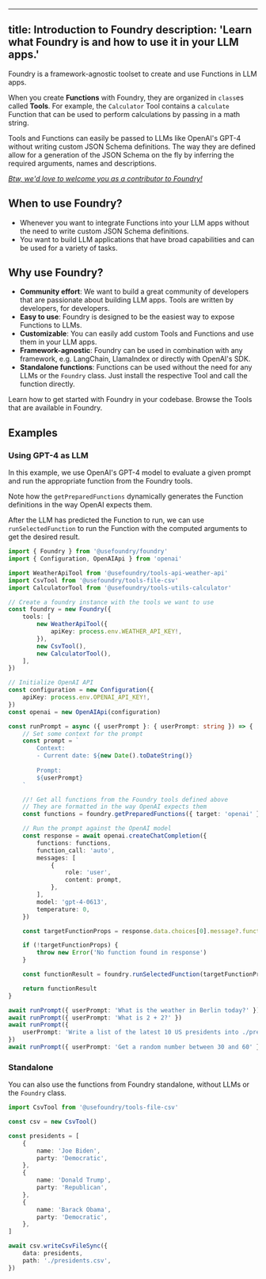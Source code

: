 
---
title: Introduction to Foundry
description: 'Learn what Foundry is and how to use it in your LLM apps.'
---

Foundry is a framework-agnostic toolset to create and use Functions in LLM apps.

When you create **Functions** with Foundry, they are organized in `class`es called **Tools**. For example, the `Calculator` Tool contains a `calculate` Function that can be used to perform calculations by passing in a math string.

Tools and Functions can easily be passed to LLMs like OpenAI's GPT-4 without writing custom JSON Schema definitions. The way they are defined allow for a generation of the JSON Schema on the fly by inferring the required arguments, names and descriptions.

[_Btw, we'd love to welcome you as a contributor to Foundry!_](./contributing)

## When to use Foundry?

-   Whenever you want to integrate Functions into your LLM apps without the need to write custom JSON Schema definitions.
-   You want to build LLM applications that have broad capabilities and can be used for a variety of tasks.

## Why use Foundry?

-   **Community effort**: We want to build a great community of developers that are passionate about building LLM apps. Tools are written by developers, for developers.
-   **Easy to use**: Foundry is designed to be the easiest way to expose Functions to LLMs.
-   **Customizable**: You can easily add custom Tools and Functions and use them in your LLM apps.
-   **Framework-agnostic**: Foundry can be used in combination with any framework, e.g. LangChain, LlamaIndex or directly with OpenAI's SDK.
-   **Standalone functions**: Functions can be used without the need for any LLMs or the `Foundry` class. Just install the respective Tool and call the function directly.

<CardGroup cols={2}>
    <Card title="Quickstart" icon="play" href="./quickstart">
        Learn how to get started with Foundry in your codebase.
    </Card>
    <Card title="Tools" icon="toolbox" href="/tools">
        Browse the Tools that are available in Foundry.
    </Card>
</CardGroup>

## Examples

### Using GPT-4 as LLM

In this example, we use OpenAI's GPT-4 model to evaluate a given prompt and run the appropriate function from the Foundry tools.

Note how the `getPreparedFunctions` dynamically generates the Function definitions in the way OpenAI expects them.

After the LLM has predicted the Function to run, we can use `runSelectedFunction` to run the Function with the computed arguments to get the desired result.

```typescript openai.ts
import { Foundry } from '@usefoundry/foundry'
import { Configuration, OpenAIApi } from 'openai'

import WeatherApiTool from '@usefoundry/tools-api-weather-api'
import CsvTool from '@usefoundry/tools-file-csv'
import CalculatorTool from '@usefoundry/tools-utils-calculator'

// Create a foundry instance with the tools we want to use
const foundry = new Foundry({
    tools: [
        new WeatherApiTool({
            apiKey: process.env.WEATHER_API_KEY!,
        }),
        new CsvTool(),
        new CalculatorTool(),
    ],
})

// Initialize OpenAI API
const configuration = new Configuration({
    apiKey: process.env.OPENAI_API_KEY!,
})
const openai = new OpenAIApi(configuration)

const runPrompt = async ({ userPrompt }: { userPrompt: string }) => {
    // Set some context for the prompt
    const prompt = `
        Context:
        - Current date: ${new Date().toDateString()}
        
        Prompt:
        ${userPrompt}
    `

    //! Get all functions from the Foundry tools defined above
    // They are formatted in the way OpenAI expects them
    const functions = foundry.getPreparedFunctions({ target: 'openai' })

    // Run the prompt against the OpenAI model
    const response = await openai.createChatCompletion({
        functions: functions,
        function_call: 'auto',
        messages: [
            {
                role: 'user',
                content: prompt,
            },
        ],
        model: 'gpt-4-0613',
        temperature: 0,
    })

    const targetFunctionProps = response.data.choices[0].message?.function_call

    if (!targetFunctionProps) {
        throw new Error('No function found in response')
    }

    const functionResult = foundry.runSelectedFunction(targetFunctionProps)

    return functionResult
}

await runPrompt({ userPrompt: 'What is the weather in Berlin today?' })
await runPrompt({ userPrompt: 'What is 2 + 2?' })
await runPrompt({
    userPrompt: 'Write a list of the latest 10 US presidents into ./presidents.csv',
})
await runPrompt({ userPrompt: 'Get a random number between 30 and 60' })
```

### Standalone

You can also use the functions from Foundry standalone, without LLMs or the `Foundry` class.

```typescript standalone.ts
import CsvTool from '@usefoundry/tools-file-csv'

const csv = new CsvTool()

const presidents = [
    {
        name: 'Joe Biden',
        party: 'Democratic',
    },
    {
        name: 'Donald Trump',
        party: 'Republican',
    },
    {
        name: 'Barack Obama',
        party: 'Democratic',
    },
]

await csv.writeCsvFileSync({
    data: presidents,
    path: './presidents.csv',
})
```